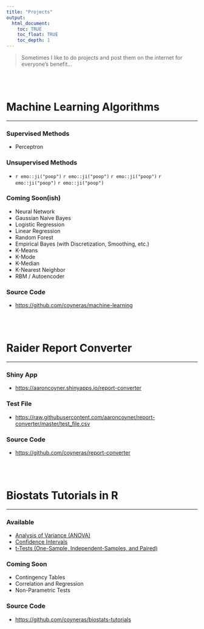 ```yaml
---
title: "Projects"
output:
  html_document:
    toc: TRUE
    toc_float: TRUE
    toc_depth: 1
---
```


<style>
.title{visibility: hidden}
</style>

> Sometimes I like to do projects and post them on the internet for everyone's benefit...

<br>
<br>

# Machine Learning Algorithms

---

### Supervised Methods
* Perceptron

### Unsupervised Methods
* `r emo::ji("poop")` `r emo::ji("poop")` `r emo::ji("poop")` `r emo::ji("poop")` `r emo::ji("poop")`

### Coming Soon(ish)
* Neural Network
* Gaussian Naive Bayes
* Logistic Regression
* Linear Regression
* Random Forest
* Empirical Bayes (with Discretization, Smoothing, etc.)
* K-Means
* K-Mode
* K-Median
* K-Nearest Neighbor
* RBM / Autoencoder

### Source Code
- [https://github.com/coyneras/machine-learning](https://github.com/coyneras/machine-learning)

<br>
<br>

# Raider Report Converter

---

### Shiny App
- [https://aaroncoyner.shinyapps.io/report-converter](https://aaroncoyner.shinyapps.io/report-converter)

### Test File
- [https://raw.githubusercontent.com/aaroncoyner/report-converter/master/test_file.csv](https://raw.githubusercontent.com/aaroncoyner/report-converter/master/test_file.csv)

### Source Code
- [https://github.com/coyneras/report-converter](https://github.com/coyneras/report-converter)

<br>
<br>

# Biostats Tutorials in R

---

### Available
- [Analysis of Variance (ANOVA)](tutorials/R_Tutorial_ANOVA.html)
- [Confidence Intervals](tutorials/R_Tutorial_ConfidenceIntervals.html)
- [t-Tests (One-Sample, Independent-Samples, and Paired)](tutorials/R_Tutorial_tTest.html)

### Coming Soon
- Contingency Tables
- Correlation and Regression
- Non-Parametric Tests

### Source Code
- [https://github.com/coyneras/biostats-tutorials](https://github.com/coyneras/biostats-tutorials)
